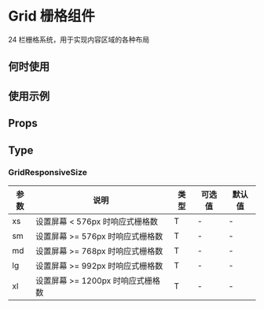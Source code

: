 # Grid 栅格组件

24 栏栅格系统，用于实现内容区域的各种布局

## 何时使用

## 使用示例

<!-- Inject Stories -->

## Props

<!-- Inject Props -->


## Type

### GridResponsiveSize<T>

| 参数     | 说明             | 类型      | 可选值        | 默认值 |
| -------- | ---------------- | --------- | ------------- | ------ |
| xs       | 设置屏幕 < 576px 时响应式栅格数 | T | -             | -      |
| sm       | 设置屏幕 >= 576px 时响应式栅格数 | T | -             | -      |
| md       | 设置屏幕 >= 768px 时响应式栅格数 | T | -             | -      |
| lg       | 设置屏幕 >= 992px 时响应式栅格数 | T | -             | -      |
| xl       | 设置屏幕 >= 1200px 时响应式栅格数 | T | -             | -      |
